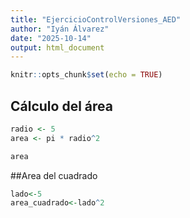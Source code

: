 ```yaml
---
title: "EjercicioControlVersiones_AED"
author: "Iyán Álvarez"
date: "2025-10-14"
output: html_document
---
```


```r
knitr::opts_chunk$set(echo = TRUE)
```

## Cálculo del área

```r

radio <- 5
area <- pi * radio^2

area
```

##Area del cuadrado

```r
lado<-5
area_cuadrado<-lado^2
```

